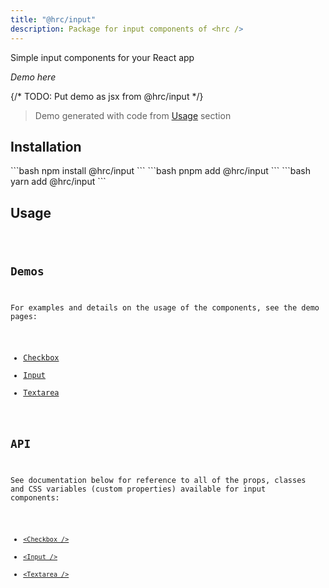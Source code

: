 ```yaml
---
title: "@hrc/input"
description: Package for input components of <hrc />
---
```



Simple input components for your React app

_Demo here_

{/* TODO: Put demo as jsx from @hrc/input */}

> Demo generated with code from [Usage](#usage) section

## Installation

<Tabs>
  <TabItem label="npm">
    ```bash
    npm install @hrc/input
    ```
  </TabItem>
  <TabItem label="pnpm">
    ```bash
    pnpm add @hrc/input
    ```
  </TabItem>
  <TabItem label="yarn">
    ```bash
    yarn add @hrc/input
    ```
  </TabItem>
</Tabs>

## Usage

<Code code="// code deme here" lang="jsx" />

## Demos

For examples and details on the usage of the components, see the demo pages:

- [Checkbox](/components/checkbox)
- [Input](/components/input)
- [Textarea](/components/textarea)

## API

See documentation below for reference to all of the props, classes and CSS
variables (custom properties) available for input components:

- [`<Checkbox />`](/api/checkbox)
- [`<Input />`](/api/input)
- [`<Textarea />`](/api/textarea)
